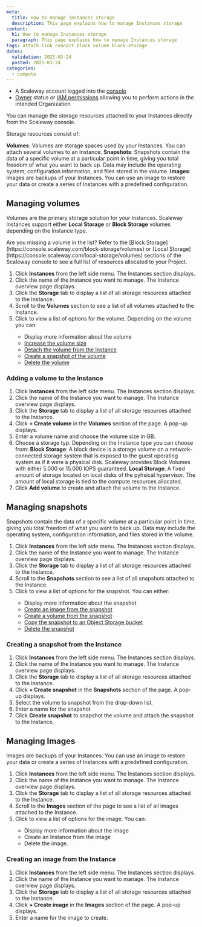```yaml
---
meta:
  title: How to manage Instances storage
  description: This page explains how to manage Instances storage
content:
  h1: How to manage Instances storage
  paragraph: This page explains how to manage Instances storage
tags: attach link connect block volume block-storage
dates:
  validation: 2025-03-24
  posted: 2025-03-24
categories:
  - compute
---
```


<Macro id="requirements" />

- A Scaleway account logged into the [console](https://console.scaleway.com)
- [Owner](/iam/concepts/#owner) status or [IAM permissions](/iam/concepts/#permission) allowing you to perform actions in the intended Organization

You can manage the storage resources attached to your Instances directly from the Scaleway console.

Storage resources consist of:

**Volumes**: Volumes are storage spaces used by your Instances. You can attach several volumes to an Instance.
**Snapshots**: Snapshots contain the data of a specific volume at a particular point in time, giving you total freedom of what you want to back up. Data may include the operating system, configuration information, and files stored in the volume.
**Images**: Images are backups of your Instances. You can use an image to restore your data or create a series of Instances with a predefined configuration.

## Managing volumes

Volumes are the primary storage solution for your Instances. Scaleway Instances support either **Local Storage** or **Block Storage** volumes depending on the Instance type.

<Message type="tip">
  Are you missing a volume in the list? Refer to the [Block Storage](https://console.scaleway.com/block-storage/volumes) or [Local Storage](https://console.scaleway.com/local-storage/volumes) sections of the Scaleway console to see a full list of resources allocated to your Project.
</Message>

1. Click **Instances** from the left side menu. The Instances section displays.
2. Click the name of the Instance you want to manage. The Instance overview page displays.
3. Click the **Storage** tab to display a list of all storage resources attached to the Instance.
5. Scroll to the **Volumes** section to see a list of all volumes attached to the Instance.
5. Click <Icon name="more" /> to view a list of options for the volume. Depending on the volume you can:
    * Display more information about the volume
    * [Increase the volume size](/block-storage/how-to/increase-block-volume/)
    * [Detach the volume from the Instance](/block-storage/how-to/detach-a-volume/)
    * [Create a snapshot of the volume](/instances/how-to/create-a-snapshot/)
    * [Delete the volume](/block-storage/how-to/delete-a-volume/)

### Adding a volume to the Instance

1. Click **Instances** from the left side menu. The Instances section displays.
2. Click the name of the Instance you want to manage. The Instance overview page displays.
3. Click the **Storage** tab to display a list of all storage resources attached to the Instance.
4. Click **+ Create volume** in the **Volumes** section of the page. A pop-up displays.
5. Enter a volume name and choose the volume size in GB.
6. Choose a storage typ. Depending on the Instance type you can choose from:
    **Block Storage**: A block device is a storage volume on a network-connected storage system that is exposed to the guest operating system as if it were a physical disk. Scaleway provides Block Volumes with either 5.000 or 15.000 IOPS guaranteed.
    **Local Storage**: A fixed amount of storage located on local disks of the pyhsical hypervisor. The amount of local storage is tied to the compute resources allocated.
6. Click **Add volume** to create and attach the volume to the Instance.

## Managing snapshots

Snapshots contain the data of a specific volume at a particular point in time, giving you total freedom of what you want to back up. Data may include the operating system, configuration information, and files stored in the volume.

1. Click **Instances** from the left side menu. The Instances section displays.
2. Click the name of the Instance you want to manage. The Instance overview page displays.
3. Click the **Storage** tab to display a list of all storage resources attached to the Instance.
4. Scroll to the **Snapshots** section to see a list of all snapshots attached to the Instance.
5. Click <Icon name="more" /> to view a list of options for the snapshot. You can either:
    * Display more information about the snapshot
    * [Create an image from the snapshot](/instances/how-to/create-image-from-snapshot/)
    * [Create a volume from the snapshot](/block-storage/how-to/create-volume-from-snapshot/)
    * [Copy the snapshot to an Object Storage bucket](/block-storage/how-to/create-volume-from-snapshot/)
    * [Delete the snapshot](/block-storage/how-to/delete-a-snapshot/)

### Creating a snapshot from the Instance

1. Click **Instances** from the left side menu. The Instances section displays.
2. Click the name of the Instance you want to manage. The Instance overview page displays.
3. Click the **Storage** tab to display a list of all storage resources attached to the Instance.
4. Click **+ Create snapshot** in the **Snapshots** section of the page. A pop-up displays.
5. Select the volume to snapshot from the drop-down list.
6. Enter a name for the snapshot
7. Click **Create snapshot** to snapshot the volume and attach the snapshot to the Instance.

## Managing Images

Images are backups of your Instances. You can use an image to restore your data or create a series of Instances with a predefined configuration.

1. Click **Instances** from the left side menu. The Instances section displays.
2. Click the name of the Instance you want to manage. The Instance overview page displays.
3. Click the **Storage** tab to display a list of all storage resources attached to the Instance.
5. Scroll to the **Images** section of the page to see a list of all images attached to the Instance.
5. Click <Icon name="more" /> to view a list of options for the image. You can:
    * Display more information about the image
    * Create an Instance from the image
    * Delete the image.

### Creating an image from the Instance

1. Click **Instances** from the left side menu. The Instances section displays.
2. Click the name of the Instance you want to manage. The Instance overview page displays.
3. Click the **Storage** tab to display a list of all storage resources attached to the Instance.
4. Click **+ Create image** in the **Images** section of the page. A pop-up displays.
5. Enter a name for the image to create.